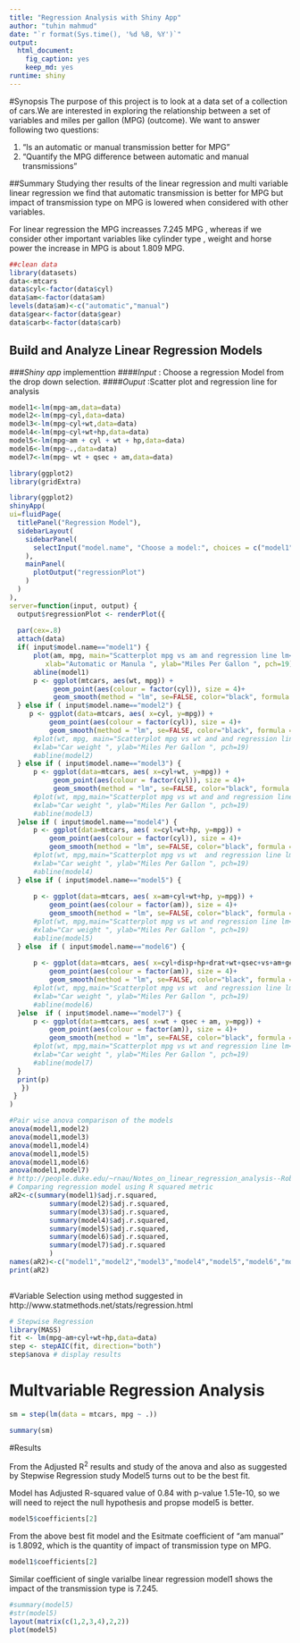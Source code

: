 ```yaml
---
title: "Regression Analysis with Shiny App"
author: "tuhin mahmud"
date: "`r format(Sys.time(), '%d %B, %Y')`"
output:
  html_document:
    fig_caption: yes
    keep_md: yes
runtime: shiny
---
```

#Synopsis
The purpose of this project is to look at a data set of a collection of cars.We are interested in exploring the relationship between a set of variables and miles per gallon (MPG) (outcome). We want to answer following two questions:

1. "Is an automatic or manual transmission better for MPG"
1. "Quantify the MPG difference between automatic and manual transmissions"

##Summary
Studying ther results of the linear regression and multi variable linear regression we find that automatic transmission is better for MPG but impact of transmission type on MPG is lowered when considered with other variables.

For linear regression the MPG increasses  7.245 MPG , whereas if we consider other important variables like cylinder type , weight  and horse power the increase in MPG is about 1.809 MPG.


```r
##clean data
library(datasets)
data<-mtcars
data$cyl<-factor(data$cyl)
data$am<-factor(data$am)
levels(data$am)<-c("automatic","manual")
data$gear<-factor(data$gear)
data$carb<-factor(data$carb)
```

## Build and  Analyze Linear Regression Models
###*Shiny app* implementtion
####*Input* : Choose a regression Model from the drop down selection.
####*Ouput*  :Scatter plot and regression line for analysis

```r
model1<-lm(mpg~am,data=data)
model2<-lm(mpg~cyl,data=data)
model3<-lm(mpg~cyl+wt,data=data)
model4<-lm(mpg~cyl+wt+hp,data=data)
model5<-lm(mpg~am + cyl + wt + hp,data=data)
model6<-lm(mpg~.,data=data)
model7<-lm(mpg~ wt + qsec + am,data=data)

```

```r
library(ggplot2)
library(gridExtra)
```

```r
library(ggplot2)
shinyApp(
ui=fluidPage(
  titlePanel("Regression Model"),
  sidebarLayout(
    sidebarPanel(
      selectInput("model.name", "Choose a model:", choices = c("model1", "model2","model3","model4","model5","model6","model7"))
    ),
    mainPanel(   
      plotOutput("regressionPlot")     
    )
  )
),
server=function(input, output) { 
  output$regressionPlot <- renderPlot({
     
  par(cex=.8)
  attach(data)
  if( input$model.name=="model1") {
      plot(am, mpg, main="Scatterplot mpg vs am and regression line lm<-mpg~am", 
         xlab="Automatic or Manula ", ylab="Miles Per Gallon ", pch=19)
      abline(model1)
      p <- ggplot(mtcars, aes(wt, mpg)) + 
           geom_point(aes(colour = factor(cyl)), size = 4)+
           geom_smooth(method = "lm", se=FALSE, color="black", formula = y ~ x)
  } else if ( input$model.name=="model2") {
     p <- ggplot(data=mtcars, aes( x=cyl, y=mpg)) + 
          geom_point(aes(colour = factor(cyl)), size = 4)+
          geom_smooth(method = "lm", se=FALSE, color="black", formula = y ~ x)
      #plot(wt, mpg, main="Scatterplot mpg vs wt and and regression line lm<-mpg~cyl", 
      #xlab="Car weight ", ylab="Miles Per Gallon ", pch=19)
      #abline(model2)
  } else if ( input$model.name=="model3") {
      p <- ggplot(data=mtcars, aes( x=cyl+wt, y=mpg)) + 
           geom_point(aes(colour = factor(cyl)), size = 4)+
           geom_smooth(method = "lm", se=FALSE, color="black", formula = y ~ x)
      #plot(wt, mpg,main="Scatterplot mpg vs wt and and regression line lm<-mpg~cyl+wt", 
      #xlab="Car weight ", ylab="Miles Per Gallon ", pch=19)
      #abline(model3)
  }else if ( input$model.name=="model4") {
      p <- ggplot(data=mtcars, aes( x=cyl+wt+hp, y=mpg)) +
          geom_point(aes(colour = factor(cyl)), size = 4)+
          geom_smooth(method = "lm", se=FALSE, color="black", formula = y ~ x)
      #plot(wt, mpg,main="Scatterplot mpg vs wt  and regression line lm<-mpg~cyl", 
      #xlab="Car weight ", ylab="Miles Per Gallon ", pch=19)
      #abline(model4)
  } else if ( input$model.name=="model5") {
      
      p <- ggplot(data=mtcars, aes( x=am+cyl+wt+hp, y=mpg)) + 
          geom_point(aes(colour = factor(am)), size = 4)+
          geom_smooth(method = "lm", se=FALSE, color="black", formula = y ~ x)
      #plot(wt, mpg,main="Scatterplot mpg vs wt and regression line lm<-am + cyl + wt + hp", 
      #xlab="Car weight ", ylab="Miles Per Gallon ", pch=19)
      #abline(model5)
  } else  if ( input$model.name=="model6") {
      
      p <- ggplot(data=mtcars, aes( x=cyl+disp+hp+drat+wt+qsec+vs+am+gear+carb, y=mpg)) + 
          geom_point(aes(colour = factor(am)), size = 4)+
          geom_smooth(method = "lm", se=FALSE, color="black", formula = y ~ x)
      #plot(wt, mpg,main="Scatterplot mpg vs wt  and regression line lm<-mpg~.", 
      #xlab="Car weight ", ylab="Miles Per Gallon ", pch=19)
      #abline(model6)
  }else  if ( input$model.name=="model7") {      
      p <- ggplot(data=mtcars, aes( x=wt + qsec + am, y=mpg)) + 
          geom_point(aes(colour = factor(am)), size = 4)+
          geom_smooth(method = "lm", se=FALSE, color="black", formula = y ~ x)
      #plot(wt, mpg,main="Scatterplot mpg vs wt and regression line lm<-mpg~wt + qsec + am", 
      #xlab="Car weight ", ylab="Miles Per Gallon ", pch=19)
      #abline(model7)
  }
  print(p)
   })
 }
)
```
  
```r
#Pair wise anova comparison of the models
anova(model1,model2)
anova(model1,model3)
anova(model1,model4)
anova(model1,model5)
anova(model1,model6)
anova(model1,model7)
# http://people.duke.edu/~rnau/Notes_on_linear_regression_analysis--Robert_Nau.pdf
# Comparing regression model using R squared metric
aR2<-c(summary(model1)$adj.r.squared,
          summary(model2)$adj.r.squared,
          summary(model3)$adj.r.squared,
          summary(model4)$adj.r.squared,
          summary(model5)$adj.r.squared,
          summary(model6)$adj.r.squared,
          summary(model7)$adj.r.squared
          )
names(aR2)<-c("model1","model2","model3","model4","model5","model6","model7")
print(aR2)  
 
```
#Variable Selection 
using method suggested in http://www.statmethods.net/stats/regression.html
```r
# Stepwise Regression
library(MASS)
fit <- lm(mpg~am+cyl+wt+hp,data=data)
step <- stepAIC(fit, direction="both")
step$anova # display results


```
# Multvariable Regression Analysis
```r
sm = step(lm(data = mtcars, mpg ~ .))
```
```r
summary(sm)
```
#Results

From the Adjusted R<sup>2</sup> results and study of the anova and also as suggested by Stepwise Regression study Model5 turns out to be the best fit.

Model has Adjusted R-squared value of  0.84 with p-value 1.51e-10, so we will need to reject the null hypothesis and propse model5 is better.
```r
model5$coefficients[2]
```
From the above best fit model and the Esitmate coefficient of "am manual" is 
1.8092, which is the quantity of impact of transmission type on MPG.
```r
model1$coefficients[2]
```
Similar coefficient of single varialbe linear regression model1 shows the impact of the transmission type is 7.245.

```r
#summary(model5)
#str(model5)
layout(matrix(c(1,2,3,4),2,2)) 
plot(model5)

```
